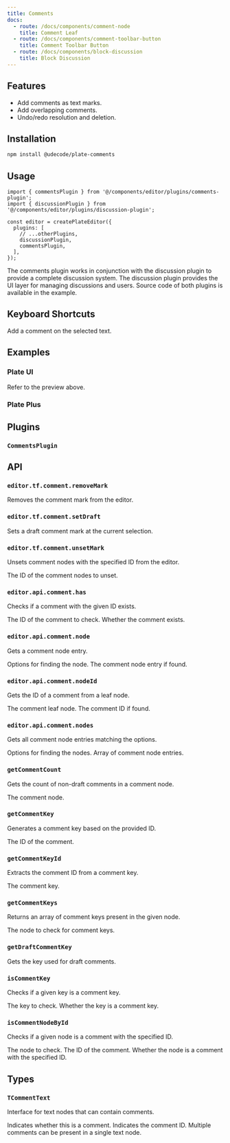 ```yaml
---
title: Comments
docs:
  - route: /docs/components/comment-node
    title: Comment Leaf
  - route: /docs/components/comment-toolbar-button
    title: Comment Toolbar Button
  - route: /docs/components/block-discussion
    title: Block Discussion
---
```


<ComponentPreview name="comments-demo" />

<PackageInfo>

## Features

- Add comments as text marks.
- Add overlapping comments.
- Undo/redo resolution and deletion.

</PackageInfo>

## Installation
```bash
npm install @udecode/plate-comments
```

## Usage

```tsx
import { commentsPlugin } from '@/components/editor/plugins/comments-plugin';
import { discussionPlugin } from '@/components/editor/plugins/discussion-plugin';

const editor = createPlateEditor({
  plugins: [
    // ...otherPlugins,
    discussionPlugin,
    commentsPlugin,
  ],
});
```

The comments plugin works in conjunction with the discussion plugin to provide a complete discussion system. The discussion plugin provides the UI layer for managing discussions and users. Source code of both plugins is available in the example.

## Keyboard Shortcuts

<KeyTable>
  <KeyTableItem hotkey="Cmd + Shift + M">
    Add a comment on the selected text.
  </KeyTableItem>
</KeyTable>

## Examples

### Plate UI

Refer to the preview above.

### Plate Plus

<ComponentPreviewPro name="comments-pro" />

## Plugins

### `CommentsPlugin`

## API

### `editor.tf.comment.removeMark`

Removes the comment mark from the editor.

### `editor.tf.comment.setDraft`

Sets a draft comment mark at the current selection.

### `editor.tf.comment.unsetMark`

Unsets comment nodes with the specified ID from the editor.

<API name="unsetMark">
<APIParameters>
  <APIItem name="id" type="string">
    The ID of the comment nodes to unset.
  </APIItem>
</APIParameters>
</API>

### `editor.api.comment.has`

Checks if a comment with the given ID exists.

<API name="has">
<APIParameters>
  <APIItem name="id" type="string">
    The ID of the comment to check.
  </APIItem>
</APIParameters>
<APIReturns type="boolean">
  Whether the comment exists.
</APIReturns>
</API>

### `editor.api.comment.node`

Gets a comment node entry.

<API name="node">
<APIOptions type="EditorNodesOptions & { id?: string; isDraft?: boolean }" optional>
  Options for finding the node.
</APIOptions>
<APIReturns type="NodeEntry<TCommentText> | undefined">
  The comment node entry if found.
</APIReturns>
</API>

### `editor.api.comment.nodeId`

Gets the ID of a comment from a leaf node.

<API name="nodeId">
<APIParameters>
  <APIItem name="leaf" type="TCommentText">
    The comment leaf node.
  </APIItem>
</APIParameters>
<APIReturns type="string | undefined">
  The comment ID if found.
</APIReturns>
</API>

### `editor.api.comment.nodes`

Gets all comment node entries matching the options.

<API name="nodes">
<APIOptions type="EditorNodesOptions & { id?: string; isDraft?: boolean }" optional>
  Options for finding the nodes.
</APIOptions>
<APIReturns type="NodeEntry<TCommentText>[]">
  Array of comment node entries.
</APIReturns>
</API>

### `getCommentCount`

Gets the count of non-draft comments in a comment node.

<API name="getCommentCount">
<APIParameters>
  <APIItem name="node" type="TCommentText">
    The comment node.
  </APIItem>
</APIParameters>
</API>

### `getCommentKey`

Generates a comment key based on the provided ID.

<API name="getCommentKey">
<APIParameters>
  <APIItem name="id" type="string">
    The ID of the comment.
  </APIItem>
</APIParameters>
</API>

### `getCommentKeyId`

Extracts the comment ID from a comment key.

<API name="getCommentKeyId">
<APIParameters>
  <APIItem name="key" type="string">
    The comment key.
  </APIItem>
</APIParameters>
</API>

### `getCommentKeys`

Returns an array of comment keys present in the given node.

<API name="getCommentKeys">
<APIParameters>
  <APIItem name="node" type="TCommentText">
    The node to check for comment keys.
  </APIItem>
</APIParameters>
</API>

### `getDraftCommentKey`

Gets the key used for draft comments.

### `isCommentKey`

Checks if a given key is a comment key.

<API name="isCommentKey">
<APIParameters>
  <APIItem name="key" type="string">
    The key to check.
  </APIItem>
</APIParameters>

<APIReturns type="boolean">
  Whether the key is a comment key.
</APIReturns>
</API>

### `isCommentNodeById`

Checks if a given node is a comment with the specified ID.

<API name="isCommentNodeById">
<APIParameters>
  <APIItem name="node" type="TNode">
    The node to check.
  </APIItem>
  <APIItem name="id" type="string">
    The ID of the comment.
  </APIItem>
</APIParameters>

<APIReturns type="boolean">
  Whether the node is a comment with the specified ID.
</APIReturns>
</API>

## Types

### `TCommentText`

Interface for text nodes that can contain comments.

<API name="TCommentText">
<APIAttributes>
  <APIItem name="comment" type="boolean" optional>
    Indicates whether this is a comment.
  </APIItem>
  <APIItem name="comment_<id>" type="boolean" optional>
    Indicates the comment ID. Multiple comments can be present in a single text node.
  </APIItem>
</APIAttributes>
</API>
